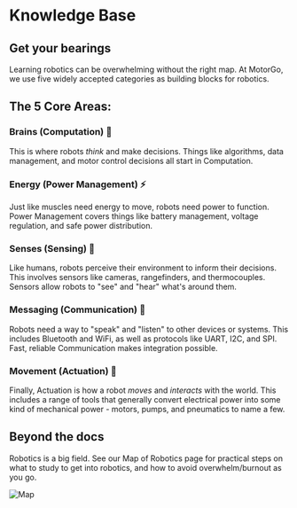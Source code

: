 # Knowledge Base 

## Get your bearings 

Learning robotics can be overwhelming without the right map. At MotorGo, we use five widely accepted categories as building blocks for robotics.


## The 5 Core Areas:

### Brains (Computation) 🧠

This is where robots *think* and make decisions. Things like algorithms, data management, and motor control decisions all start in Computation. 

### Energy (Power Management) ⚡️

Just like muscles need energy to move, robots need power to function. Power Management covers things like battery management, voltage regulation, and safe power distribution. 

### Senses (Sensing) 👀

Like humans, robots perceive their environment to inform their decisions. This involves sensors like cameras, rangefinders, and thermocouples. Sensors allow robots to "see" and "hear" what's around them. 

### Messaging (Communication) 📡

Robots need a way to "speak" and "listen" to other devices or systems. This includes Bluetooth and WiFi, as well as protocols like UART, I2C, and SPI. Fast, reliable Communication makes integration possible.  

### Movement (Actuation) 💪

Finally, Actuation is how a robot *moves* and *interacts* with the world. This includes a range of tools that generally convert electrical power into some kind of mechanical power - motors, pumps, and pneumatics to name a few. 


## Beyond the docs 

Robotics is a big field. See our Map of Robotics page for practical steps on what to study to get into robotics, and how to avoid overwhelm/burnout as you go. 


![Map](./pictures/Map%20of%20robotics%20simple.png)


